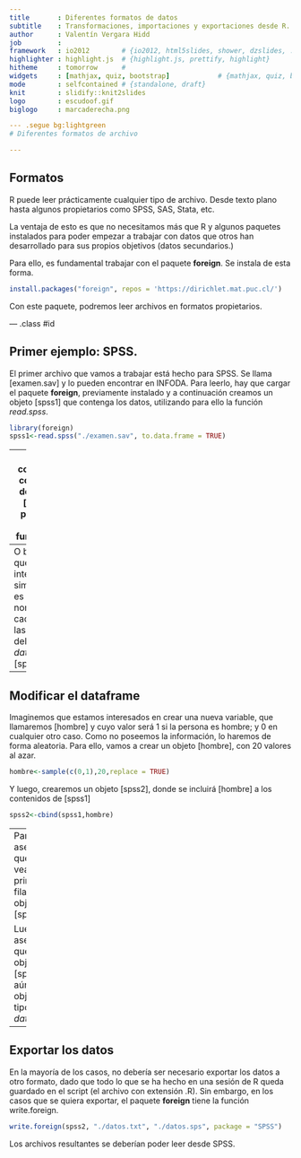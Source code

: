 ```yaml
---
title       : Diferentes formatos de datos
subtitle    : Transformaciones, importaciones y exportaciones desde R.
author      : Valentín Vergara Hidd
job         : 
framework   : io2012        # {io2012, html5slides, shower, dzslides, ...}
highlighter : highlight.js  # {highlight.js, prettify, highlight}
hitheme     : tomorrow      # 
widgets     : [mathjax, quiz, bootstrap]            # {mathjax, quiz, bootstrap}
mode        : selfcontained # {standalone, draft}
knit        : slidify::knit2slides
logo        : escudoof.gif
biglogo     : marcaderecha.png

--- .segue bg:lightgreen
# Diferentes formatos de archivo

---
```


## Formatos

R puede leer prácticamente cualquier tipo de archivo. Desde texto plano hasta algunos propietarios como SPSS, SAS, Stata, etc.

La ventaja de esto es que no necesitamos más que R y algunos paquetes instalados para poder empezar a trabajar con datos que otros han desarrollado para sus propios objetivos (datos secundarios.)

Para ello, es fundamental trabajar con el paquete **foreign**. Se instala de esta forma.

```r
install.packages("foreign", repos = 'https://dirichlet.mat.puc.cl/')
```
Con este paquete, podremos leer archivos en formatos propietarios. 

--- .class #id 

## Primer ejemplo: SPSS.
El primer archivo que vamos a trabajar está hecho para SPSS. Se llama [examen.sav] y lo pueden encontrar en INFODA. Para leerlo, hay que cargar el paquete **foreign**, previamente instalado y a continuación creamos un objeto [spss1] que contenga los datos, utilizando para ello la función *read.spss*.

```r
library(foreign)
spss1<-read.spss("./examen.sav", to.data.frame = TRUE)
```

---
Para conocer el contenido del objeto [spss1], podemos usar la función str.

```r
str(spss1)
```

---
O bien, si lo que nos interesa simplemente es el nombre de cada una de las variables del *dataframe* [spss1]:
```r
names(spss1)
```
Luego, para conocer sus dimensiones, la función es:
```r
dim(spss1)
```
El resultado de esta función indica que hay 20 filas y 3 columnas; lo que es igual a 20 casos en 3 variables.

---
## Modificar el dataframe
Imaginemos que estamos interesados en  crear una nueva variable, que llamaremos [hombre] y cuyo valor será 1 si la persona es hombre; y 0 en cualquier otro caso. Como no poseemos la información, lo haremos de forma aleatoria. Para ello, vamos a crear un objeto [hombre], con 20 valores al azar.
```r
hombre<-sample(c(0,1),20,replace = TRUE)
```
Y luego, crearemos un objeto [spss2], donde se incluirá [hombre] a los contenidos de [spss1]
```r
spss2<-cbind(spss1,hombre)
```

---
Para asegurarnos que se creó, veamos las primeras 6 filas del objeto [spss2]:
```r
head(spss2)
```

Luego, nos aseguramos que el objeto [spss2] sea aún un objeto de tipo *dataframe*
```r
is.data.frame(spss2)
```

--- 
## Exportar los datos

En la mayoría de los casos, no debería ser necesario exportar los datos a otro formato, dado que todo lo que se ha hecho en una sesión de R queda guardado en el script (el archivo con extensión .R). Sin embargo, en los casos que se quiera exportar, el paquete **foreign** tiene la función write.foreign.

```r
write.foreign(spss2, "./datos.txt", "./datos.sps", package = "SPSS")
```
Los archivos resultantes se deberían poder leer desde SPSS.





